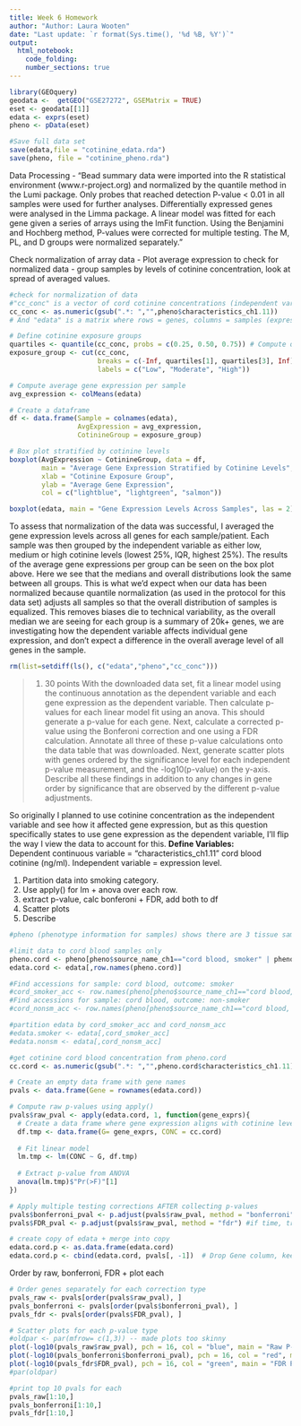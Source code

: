 ```yaml
---
title: Week 6 Homework
author: "Author: Laura Wooten"
date: "Last update: `r format(Sys.time(), '%d %B, %Y')`" 
output: 
  html_notebook:
    code_folding: 
    number_sections: true
---
```


```r
library(GEOquery)
geodata <-  getGEO("GSE27272", GSEMatrix = TRUE)
eset <- geodata[[1]]
edata <- exprs(eset)
pheno <- pData(eset)
```
```r
#Save full data set
save(edata,file = "cotinine_edata.rda")
save(pheno, file = "cotinine_pheno.rda")
```


Data Processing - "Bead summary data were imported into the R statistical environment (www.r-project.org) and normalized by the quantile method in the Lumi package. Only probes that reached detection P-value < 0.01 in all samples were used for further analyses. Differentially expressed genes were analysed in the Limma package. A linear model was fitted for each gene given a series of arrays using the lmFit function. Using the Benjamini and Hochberg method, P-values were corrected for multiple testing. The M, PL, and D groups were normalized separately."

Check normalization of array data - Plot average expression to check for normalized data - group samples by levels of cotinine concentration, look at spread of averaged values.

```r
#check for normalization of data
#"cc_conc" is a vector of cord cotinine concentrations (independent variable)
cc_conc <- as.numeric(gsub(".*: ","",pheno$characteristics_ch1.11))
# And "edata" is a matrix where rows = genes, columns = samples (expression levels)

# Define cotinine exposure groups
quartiles <- quantile(cc_conc, probs = c(0.25, 0.50, 0.75)) # Compute quartiles
exposure_group <- cut(cc_conc, 
                      breaks = c(-Inf, quartiles[1], quartiles[3], Inf), 
                      labels = c("Low", "Moderate", "High"))

# Compute average gene expression per sample
avg_expression <- colMeans(edata)

# Create a dataframe
df <- data.frame(Sample = colnames(edata), 
                 AvgExpression = avg_expression, 
                 CotinineGroup = exposure_group)

# Box plot stratified by cotinine levels
boxplot(AvgExpression ~ CotinineGroup, data = df, 
        main = "Average Gene Expression Stratified by Cotinine Levels",
        xlab = "Cotinine Exposure Group", 
        ylab = "Average Gene Expression",
        col = c("lightblue", "lightgreen", "salmon"))

boxplot(edata, main = "Gene Expression Levels Across Samples", las = 2)  # 'las = 2' rotates labels

```


To assess that normalization of the data was successful, I averaged the gene expression levels across all genes for each sample/patient. Each sample was then grouped by the independent variable as either low, medium or high cotinine levels (lowest 25%, IQR, highest 25%). The results of the average gene expressions per group can be seen on the box plot above. Here we see that the medians and overall distributions look the same between all groups. This is what we'd expect when our data has been normalized because quantile normalization (as used in the protocol for this data set) adjusts all samples so that the overall distribution of samples is equalized. This removes biases die to technical variability, as the overall median we are seeing for each group is a summary of 20k+ genes, we are investigating how the dependent variable affects individual gene expression, and don't expect a difference in the overall average level of all genes in the sample.

```r
rm(list=setdiff(ls(), c("edata","pheno","cc_conc")))
```


> 1. 30 points With the downloaded data set, fit a linear model using the continuous annotation as the dependent variable and each gene expression as the dependent variable. Then calculate p-values for each linear model fit using an anova. This should generate a p-value for each gene. Next, calculate a corrected p-value using the Bonferoni correction and one using a FDR calculation. Annotate all three of these p-value calculations onto the data table that was downloaded. Next, generate scatter plots with genes ordered by the significance level for each independent p-value measurement, and the -log10(p-value) on the y-axis. Describe all these findings in addition to any changes in gene order by significance that are observed by the different p-value adjustments.


So originally I planned to use cotinine concentration as the independent variable and see how it affected gene expression, but as this question specifically states to use gene expression as the dependent variable, I'll flip the way I view the data to account for this.
**Define Variables:**  
Dependent continuous variable = "characteristics_ch1.11" cord blood cotinine (ng/ml).
Independent variable = expression level.

1. Partition data into smoking category.  
2. Use apply() for lm + anova over each row. 
3. extract p-value, calc bonferoni + FDR, add both to df   
3. Scatter plots   
4. Describe
```r
#pheno (phenotype information for samples) shows there are 3 tissue samples per patient, we only want to look at samples from cord blood > limit it so we only have 1 sample per patient. Also want to partion for smoker/nonsmoker

#limit data to cord blood samples only
pheno.cord <- pheno[pheno$source_name_ch1=="cord blood, smoker" | pheno$source_name_ch1=="cord blood, non-smoker",]
edata.cord <- edata[,row.names(pheno.cord)]

#Find accessions for sample: cord blood, outcome: smoker
#cord_smoker_acc <- row.names(pheno[pheno$source_name_ch1=="cord blood, smoker",]["geo_accession"])
#Find accessions for sample: cord blood, outcome: non-smoker
#cord_nonsm_acc <- row.names(pheno[pheno$source_name_ch1=="cord blood, non-smoker",]["geo_accession"])

#partition edata by cord_smoker_acc and cord_nonsm_acc
#edata.smoker <- edata[,cord_smoker_acc]
#edata.nonsm <- edata[,cord_nonsm_acc]

#get cotinine cord blood concentration from pheno.cord
cc.cord <- as.numeric(gsub(".*: ","",pheno.cord$characteristics_ch1.11))
```


```r
# Create an empty data frame with gene names
pvals <- data.frame(Gene = rownames(edata.cord))

# Compute raw p-values using apply()
pvals$raw_pval <- apply(edata.cord, 1, function(gene_exprs){
  # Create a data frame where gene expression aligns with cotinine levels
  df.tmp <- data.frame(G= gene_exprs, CONC = cc.cord)
  
  # Fit linear model
  lm.tmp <- lm(CONC ~ G, df.tmp)
  
  # Extract p-value from ANOVA
  anova(lm.tmp)$"Pr(>F)"[1]
})

# Apply multiple testing corrections AFTER collecting p-values
pvals$bonferroni_pval <- p.adjust(pvals$raw_pval, method = "bonferroni") #if time - raw_pval / number samples
pvals$FDR_pval <- p.adjust(pvals$raw_pval, method = "fdr") #if time, try to replace with q-value script to find FDR

# create copy of edata + merge into copy
edata.cord.p <- as.data.frame(edata.cord)
edata.cord.p <- cbind(edata.cord, pvals[, -1])  # Drop Gene column, keep p-values

```

Order by raw, bonferroni, FDR + plot each

```r
# Order genes separately for each correction type
pvals_raw <- pvals[order(pvals$raw_pval), ]
pvals_bonferroni <- pvals[order(pvals$bonferroni_pval), ]
pvals_fdr <- pvals[order(pvals$FDR_pval), ]

# Scatter plots for each p-value type
#oldpar <- par(mfrow= c(1,3)) -- made plots too skinny
plot(-log10(pvals_raw$raw_pval), pch = 16, col = "blue", main = "Raw P-Values")
plot(-log10(pvals_bonferroni$bonferroni_pval), pch = 16, col = "red", main = "Bonferroni P-Values")
plot(-log10(pvals_fdr$FDR_pval), pch = 16, col = "green", main = "FDR P-Values")
#par(oldpar)

```
```r
#print top 10 pvals for each
pvals_raw[1:10,]
pvals_bonferroni[1:10,]
pvals_fdr[1:10,]
```

